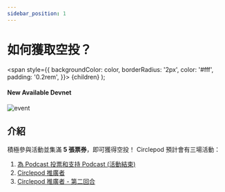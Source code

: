 ```yaml
---
sidebar_position: 1
---
```


# 如何獲取空投？

  <span
    style={{
      backgroundColor: color,
      borderRadius: '2px',
      color: '#fff',
      padding: '0.2rem',
    }}>
    {children}
  </span>
);

#### New Available <Highlight color="#25c2a0">Devnet</Highlight>

![event](/img/event/how-to-earn-airdrop.png)

## 介紹
積極參與活動並集滿 **5 張票券**，即可獲得空投！ 
Circlepod 預計會有三場活動：

1. [為 Podcast 投票和支持 Podcast (活動結束)](/docs/community-event/vote-and-support/intro)
2. [Circlepod 推廣者](/docs/community-event/circlepod-promoter/intro)
3. [Circlepod 推廣者 - 第二回合](/docs/community-event/circlepod-promoter-round-2/intro)
